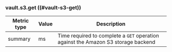 ### vault.s3.get ((#vault-s3-get))

Metric type | Value | Description
----------- | ----- | -----------
summary     | ms    | Time required to complete a `GET` operation against the Amazon S3 storage backend